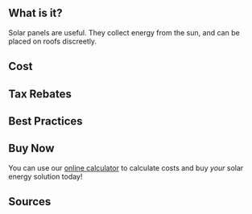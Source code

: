 
## What is it?

Solar panels are useful. They collect energy from the sun, and can be placed on roofs discreetly.

## Cost

## Tax Rebates

## Best Practices

## Buy Now

You can use our [online calculator](/calculator/) to calculate costs and buy _your_ solar energy solution today!

## Sources
